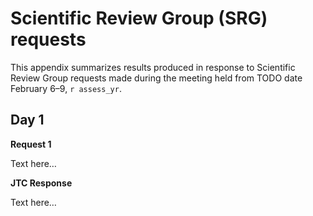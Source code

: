\newpage

\rfoot{SRG requests}

# Scientific Review Group (SRG) requests {#sec:app-srg-requests}

This appendix summarizes results produced in response to Scientific Review
Group requests made during the meeting held from TODO date February 6--9, `r assess_yr`.

## Day 1

**Request 1**

Text here...

**JTC Response**

Text here...
